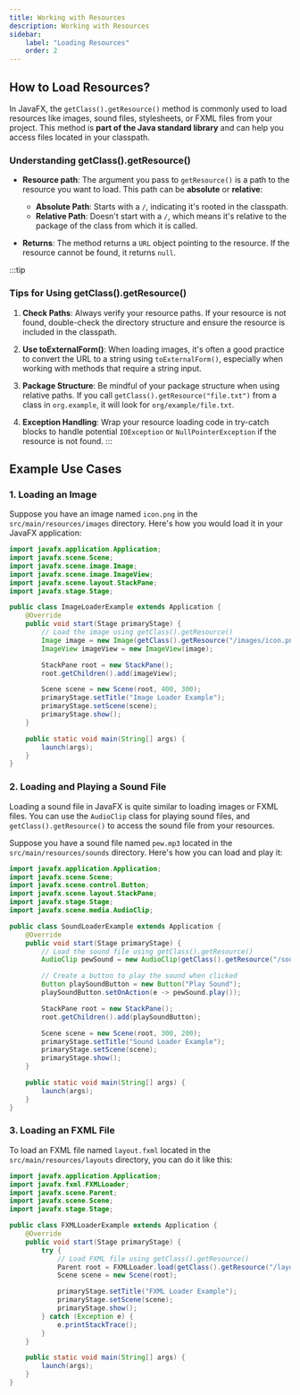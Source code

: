 ```yaml
---
title: Working with Resources
description: Working with Resources
sidebar:
    label: "Loading Resources"
    order: 2
---
```


## **How to Load Resources?**

In JavaFX, the `getClass().getResource()` method is commonly used to load resources like images, sound files, stylesheets, or FXML files from your project.
 This method is **part of the Java standard library** and can help you access files located in your classpath. 

### Understanding getClass().getResource()

- **Resource path**: The argument you pass to `getResource()` is a path to the resource you want to load. This path can be **absolute** or **relative**:
   - **Absolute Path**: Starts with a `/`, indicating it's rooted in the classpath.
   - **Relative Path**: Doesn't start with a `/`, which means it's relative to the package of the class from which it is called.

- **Returns**: The method returns a `URL` object pointing to the resource. If the resource cannot be found, it returns `null`.

:::tip
### Tips for Using getClass().getResource()

1. **Check Paths**: Always verify your resource paths. If your resource is not found, double-check the directory structure and ensure the resource is included in the classpath.

2. **Use toExternalForm()**: When loading images, it's often a good practice to convert the URL to a string using `toExternalForm()`, especially when working with methods that require a string input.

3. **Package Structure**: Be mindful of your package structure when using relative paths. If you call `getClass().getResource("file.txt")` from a class in `org.example`, it will look for `org/example/file.txt`.

4. **Exception Handling**: Wrap your resource loading code in try-catch blocks to handle potential `IOException` or `NullPointerException` if the resource is not found.
:::

## **Example Use Cases**

### 1. Loading an Image

Suppose you have an image named `icon.png` in the `src/main/resources/images` directory. Here's how you would load it in your JavaFX application:

```java
import javafx.application.Application;
import javafx.scene.Scene;
import javafx.scene.image.Image;
import javafx.scene.image.ImageView;
import javafx.scene.layout.StackPane;
import javafx.stage.Stage;

public class ImageLoaderExample extends Application {
    @Override
    public void start(Stage primaryStage) {
        // Load the image using getClass().getResource()
        Image image = new Image(getClass().getResource("/images/icon.png").toExternalForm());
        ImageView imageView = new ImageView(image);

        StackPane root = new StackPane();
        root.getChildren().add(imageView);

        Scene scene = new Scene(root, 400, 300);
        primaryStage.setTitle("Image Loader Example");
        primaryStage.setScene(scene);
        primaryStage.show();
    }

    public static void main(String[] args) {
        launch(args);
    }
}
```

### 2. Loading and Playing a Sound File

Loading a sound file in JavaFX is quite similar to loading images or FXML files. You can use the `AudioClip` class for playing sound files, and `getClass().getResource()` to access the sound file from your resources.

Suppose you have a sound file named `pew.mp3` located in the `src/main/resources/sounds` directory. Here's how you can load and play it:

```java
import javafx.application.Application;
import javafx.scene.Scene;
import javafx.scene.control.Button;
import javafx.scene.layout.StackPane;
import javafx.stage.Stage;
import javafx.scene.media.AudioClip;

public class SoundLoaderExample extends Application {
    @Override
    public void start(Stage primaryStage) {
        // Load the sound file using getClass().getResource()
        AudioClip pewSound = new AudioClip(getClass().getResource("/sounds/pew.mp3").toExternalForm());

        // Create a button to play the sound when clicked
        Button playSoundButton = new Button("Play Sound");
        playSoundButton.setOnAction(e -> pewSound.play());

        StackPane root = new StackPane();
        root.getChildren().add(playSoundButton);

        Scene scene = new Scene(root, 300, 200);
        primaryStage.setTitle("Sound Loader Example");
        primaryStage.setScene(scene);
        primaryStage.show();
    }

    public static void main(String[] args) {
        launch(args);
    }
}
```
### 3. Loading an FXML File

To load an FXML file named `layout.fxml` located in the `src/main/resources/layouts` directory, you can do it like this:

```java
import javafx.application.Application;
import javafx.fxml.FXMLLoader;
import javafx.scene.Parent;
import javafx.scene.Scene;
import javafx.stage.Stage;

public class FXMLLoaderExample extends Application {
    @Override
    public void start(Stage primaryStage) {
        try {
            // Load FXML file using getClass().getResource()
            Parent root = FXMLLoader.load(getClass().getResource("/layouts/layout.fxml"));
            Scene scene = new Scene(root);

            primaryStage.setTitle("FXML Loader Example");
            primaryStage.setScene(scene);
            primaryStage.show();
        } catch (Exception e) {
            e.printStackTrace();
        }
    }

    public static void main(String[] args) {
        launch(args);
    }
}
```

